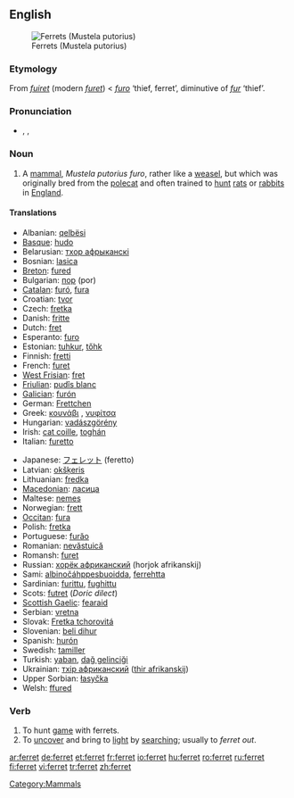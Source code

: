 ==English==
{{wikipedia}}
[[Image:Ilder.jpg|thumb|Ferrets (Mustela putorius)]]

===Etymology===
From {{OF.}} ''[[fuiret]]'' (modern ''[[furet]]'') < {{LL.}} ''[[furo]]'' ‘thief, ferret’, diminutive of {{L.}} ''[[fur#Latin|fur]]'' ‘thief’.

===Pronunciation===
*{{enPR|fĕr'ət}}, {{IPA|/ˈfɛrɪt/}}, {{SAMPA|/"fer@t/}}
*:{{rhymes|ɛrɪt}}

===Noun===
{{en-noun}}

# A [[mammal]], ''Mustela putorius furo'', rather like a [[weasel]], but which was originally bred from the [[polecat]] and often trained to [[hunt]] [[rat]]s or [[rabbit]]s in [[England]].

====Translations====
{{trans-top|the mammal ''Mustela putorius furo''}}
*Albanian: [[qelbësi]]
*[[Basque]]: [[hudo]]
*Belarusian: [[тхор афрыканскі]]
*Bosnian: [[lasica]] {{f}}
*[[Breton]]: [[fured]]
*Bulgarian: [[пор]] (por)
*[[Catalan]]: [[furó]], [[fura]]
*Croatian: [[tvor]]
*Czech: [[fretka]]
*Danish: [[fritte]] {{c}}
*Dutch: [[fret]] {{m}}
*Esperanto: [[furo]]
*Estonian: [[tuhkur]], [[tőhk]]
*Finnish: [[fretti]]
*French: [[furet]] {{m}}
*[[West Frisian]]: [[fret]]
*[[Friulian]]: [[pudîs blanc]]
*[[Galician]]: [[furón]]
*German: [[Frettchen]] {{n}}
*Greek: [[κουνάβι]] {{n}}, [[νυφίτσα]] {{f}}
*Hungarian: [[vadászgörény]]
*Irish: [[cat coille]], [[toghán]]
*Italian: [[furetto]] {{m}}
{{trans-mid}}
*Japanese: [[フェレット]] (feretto)
*Latvian: [[okšķeris]]
*Lithuanian: [[fredka]]
*[[Macedonian]]: [[ласица]]
*Maltese: [[nemes]]
*Norwegian: [[frett]]
*[[Occitan]]: [[fura]]
*Polish: [[fretka]]
*Portuguese: [[furăo]] {{m}}
*Romanian: [[nevăstuică]]
*Romansh: [[furet]]
*Russian: [[хорёк африканский]] (horjok afrikanskij)
*Sami: [[albinočáhppesbuoidda]], [[ferrehtta]]
*Sardinian: [[furittu]], [[fughittu]]
*Scots: [[futret]] (''Doric dilect'')
*[[Scottish Gaelic]]: [[fearaid]]
*Serbian: [[vretna]] {{f}}
*Slovak: [[Fretka tchorovitá]]
*Slovenian: [[beli dihur]] {{m}}
*Spanish: [[hurón]] {{m}}
*Swedish: [[tamiller]]
*Turkish: [[yaban]], [[dağ gelinciği]]
*Ukrainian: [[тхiр африканский]] ([[thir afrikanskij]])
*Upper Sorbian: [[łasyčka]]
*Welsh: [[ffured]]
{{trans-bottom}}

===Verb===
{{en-verb}}

# To hunt [[game]] with ferrets.
# To [[uncover]] and bring to [[light]] by [[searching]]; usually to ''ferret out''.

[[Category:Mammals]]

[[ar:ferret]]
[[de:ferret]]
[[et:ferret]]
[[fr:ferret]]
[[io:ferret]]
[[hu:ferret]]
[[ro:ferret]]
[[ru:ferret]]
[[fi:ferret]]
[[vi:ferret]]
[[tr:ferret]]
[[zh:ferret]]